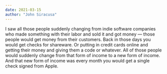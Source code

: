 ```yaml
---
date: 2021-03-15
author: "John Siracusa"
---
```


I saw all those people suddenly changing from indie software companies who made something with their labor and sold it and got money — those people would get money from their customers. Back in those days you would get checks for shareware. Or putting in credit cards online and getting their money and giving them a code or whatever. All of those people would suddenly change from that form of income to a new form of income. And that new form of income was every month you would get a single check signed from Apple.
